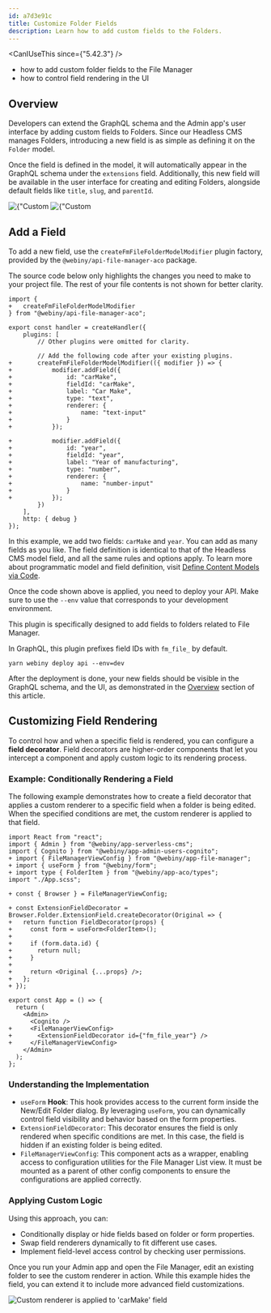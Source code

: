```yaml
---
id: a7d3e91c
title: Customize Folder Fields
description: Learn how to add custom fields to the Folders.
---
```



<CanIUseThis since={"5.42.3"} />

<WhatYouWillLearn>

- how to add custom folder fields to the File Manager
- how to control field rendering in the UI

</WhatYouWillLearn>

## Overview

Developers can extend the GraphQL schema and the Admin app's user interface by adding custom fields to Folders. Since our Headless CMS manages Folders, introducing a new field is as simple as defining it on the `Folder` model.

Once the field is defined in the model, it will automatically appear in the GraphQL schema under the `extensions` field. Additionally, this new field will be available in the user interface for creating and editing Folders, alongside default fields like `title`, `slug`, and `parentId`.

<Gallery>
  <Image src={fmFoldersFieldsSchema} title={"Custom fields in the GraphQL schema"} />
  <Image src={fmAdvancedDetails} title={"Custom fields in the Admin app"} />
</Gallery>

## Add a Field

To add a new field, use the `createFmFileFolderModelModifier` plugin factory, provided by the `@webiny/api-file-manager-aco` package.

<Alert type="warning">
  The source code below only highlights the changes you need to make to your project file. The rest
  of your file contents is not shown for better clarity.
</Alert>

```diff-ts apps/api/graphql/src/index.ts
import {
+   createFmFileFolderModelModifier
} from "@webiny/api-file-manager-aco";

export const handler = createHandler({
    plugins: [
        // Other plugins were omitted for clarity.

        // Add the following code after your existing plugins.
+       createFmFileFolderModelModifier(({ modifier }) => {
+           modifier.addField({
+               id: "carMake",
+               fieldId: "carMake",
+               label: "Car Make",
+               type: "text",
+               renderer: {
+                   name: "text-input"
+               }
+           });

+           modifier.addField({
+               id: "year",
+               fieldId: "year",
+               label: "Year of manufacturing",
+               type: "number",
+               renderer: {
+                   name: "number-input"
+               }
+           });
        })
    ],
    http: { debug }
});
```

In this example, we add two fields: `carMake` and `year`. You can add as many fields as you like. The field definition is identical to that of the Headless CMS model field, and all the same rules and options apply. To learn more about programmatic model and field definition, visit [Define Content Models via Code](/docs/{version}/headless-cms/extending/content-models-via-code).

Once the code shown above is applied, you need to deploy your API. Make sure to use the `--env` value that corresponds to your development environment.

This plugin is specifically designed to add fields to folders related to File Manager.

In GraphQL, this plugin prefixes field IDs with `fm_file_` by default.

```shell
yarn webiny deploy api --env=dev
```

After the deployment is done, your new fields should be visible in the GraphQL schema, and the UI, as demonstrated in the [Overview](#overview) section of this article.

## Customizing Field Rendering

To control how and when a specific field is rendered, you can configure a **field decorator**. Field decorators are higher-order components that let you intercept a component and apply custom logic to its rendering process.

### Example: Conditionally Rendering a Field

The following example demonstrates how to create a field decorator that applies a custom renderer to a specific field when a folder is being edited. When the specified conditions are met, the custom renderer is applied to that field.

```diff-tsx apps/admin/src/App.tsx
import React from "react";
import { Admin } from "@webiny/app-serverless-cms";
import { Cognito } from "@webiny/app-admin-users-cognito";
+ import { FileManagerViewConfig } from "@webiny/app-file-manager";
+ import { useForm } from "@webiny/form";
+ import type { FolderItem } from "@webiny/app-aco/types";
import "./App.scss";

+ const { Browser } = FileManagerViewConfig;

+ const ExtensionFieldDecorator = Browser.Folder.ExtensionField.createDecorator(Original => {
+   return function FieldDecorator(props) {
+     const form = useForm<FolderItem>();
+ 
+     if (form.data.id) {
+       return null;
+     }
+ 
+     return <Original {...props} />;
+   };
+ });

export const App = () => {
  return (
    <Admin>
      <Cognito />
+     <FileManagerViewConfig>
+       <ExtensionFieldDecorator id={"fm_file_year"} />
+     </FileManagerViewConfig>
    </Admin>
  );
};
```

### Understanding the Implementation
- `useForm` **Hook**: This hook provides access to the current form inside the New/Edit Folder dialog. By leveraging `useForm`, you can dynamically control field visibility and behavior based on the form properties.
- `ExtensionFieldDecorator`: This decorator ensures the field is only rendered when specific conditions are met. In this case, the field is hidden if an existing folder is being edited.
- `FileManagerViewConfig`: This component acts as a wrapper, enabling access to configuration utilities for the File Manager List view. It must be mounted as a parent of other config components to ensure the configurations are applied correctly.

### Applying Custom Logic

Using this approach, you can:

- Conditionally display or hide fields based on folder or form properties.
- Swap field renderers dynamically to fit different use cases.
- Implement field-level access control by checking user permissions.

Once you run your Admin app and open the File Manager, edit an existing folder to see the custom renderer in action. While this example hides the field, you can extend it to include more advanced field customizations.

<Image
  src={fmFieldRendererDecorator}
  title="Custom renderer is applied to 'carMake' field"
/>
